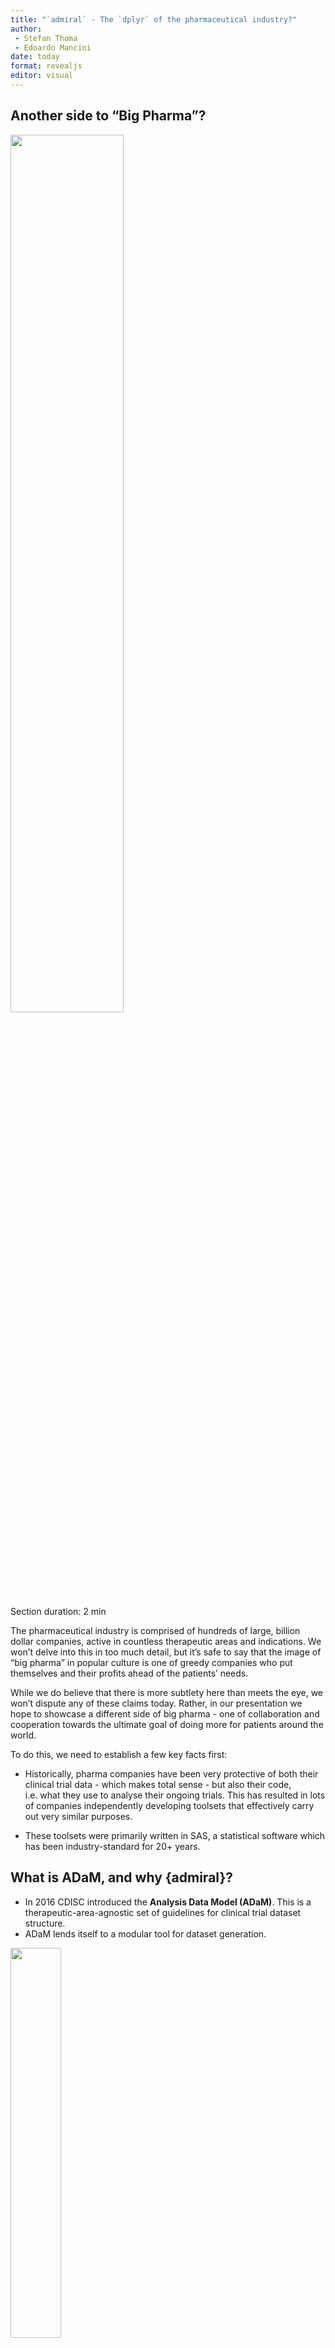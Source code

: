 ```yaml
---
title: "`admiral` - The `dplyr` of the pharmaceutical industry?"
author: 
 - Stefan Thoma
 - Edoardo Mancini
date: today
format: revealjs
editor: visual
---
```


## Another side to "Big Pharma"?

![](media/evil_scientist.jpg){fig-align="center" width=60% height=60%}

::: notes
Section duration: 2 min

The pharmaceutical industry is comprised of hundreds of large, billion dollar companies, active in countless therapeutic areas and indications. We won't delve into this in too much detail, but it's safe to say that the image of "big pharma" in popular culture is one of greedy companies who put themselves and their profits ahead of the patients' needs.

While we do believe that there is more subtlety here than meets the eye, we won't dispute any of these claims today. Rather, in our presentation we hope to showcase a different side of big pharma - one of collaboration and cooperation towards the ultimate goal of doing more for patients around the world. 

To do this, we need to establish a few key facts first:

* Historically, pharma companies have been very protective of both their clinical trial data - which makes total sense - but also their code, i.e. what they use to analyse their ongoing trials. This has resulted in lots of companies independently developing toolsets that effectively carry out very similar purposes.

* These toolsets were primarily written in SAS, a statistical software which has been industry-standard for 20+ years.

:::

## What is ADaM, and why {admiral}?

- In 2016 CDISC introduced the **Analysis Data Model (ADaM)**. This is a therapeutic-area-agnostic set of guidelines for clinical trial dataset structure.
- ADaM lends itself to a modular tool for dataset generation.

::: {layout-ncol=2}
![](media/cdisc.png){width=40% height=40%}

![](media/lego.png){width=20% height=20%}

:::

::: notes
Section duration: 4 min

In 2016, CDISC, which is an institution which sets data standards across the industry, introduced the Analysis Data Model, also known as ADaM. Without delving into too much detail, this can be thought of as a precise set of guidelines mandating the structure of the datasets that underpin clinical trial analysis. So, every company running a clinical trial after 2016 - no matter the therapeutic area - was now required to convert their collected, raw data into ADaM datasets prior to creating the tables, listings and graphs that will be used to evaluate the trial's outcome.

Note that we are glossing over the fact that there exists an intermediate set of datasets called SDTM datasets between the raw datasets step and the ADaM step. This isn't so relevant for our presentation, other than for the fact that it means the starting point for the ADaM datsets is also common across industry.

We also don't need to go into too much detail about what ADaM datasets actually look like, but it's important to understand that the steps used to construct them are often dataset-agnostic. Some examples include:

* Merging a subset of a dataset with another dataset
* Adding derived records based on existing ones
* Converting character strings to dates and imputing missing values

Consequently, it stands to reason that if ever a tool (or package) could exist to aid in the generation of these ADaMs, this tool could be modular: various derivations could be chained together like  and customised to generate your dataset of interest. Ideally, this package would also interact seamlessly with the {tidyverse}, so that if ever a step for adding a new variable was trivial, then simple {dplyr} code could be slotted in to your derivation sequence. This idea is exactly the thought behind the inception of the {admiral} package.
:::

## {admiral}

:::: {.columns}

::: {.column width=60%}

- **Modular functions** extending dplyr, and **manuals** and **templates**
  - Core functionality that can be extended to specific therapeutic areas
  - Specific to very standardized data and processes
- Created by users for users

:::


::: {.column width=40%}

![](media/admiral.png)

:::

::::

::: notes

In my view, admiral brings to the table three types of technical value. 
- First and most obvious: admiral provides a modular framework for data manipulation that is tailored to the creation of ADaM data sets.
The value of admiral is not just the functions though, but also the extensive manuals that describe the programming processes and the templates that give a good starting point for creating different types of ADaM data sets.

Additionally, the community of users and developers, and the fact that these two overlap is another benefit. 
This allows for efficient development and very short feedback lines.


:::

<!-- maybe not needed!  -->
<!-- ## Origin of {admiral} -->
<!-- :::: {.columns} -->

<!-- ::: {.column width=60%} -->

<!-- - Open Source from the very beginning -->
<!-- - First of its kind in open source pharma -->
<!-- - Starting point of the [pharmaverse](https://pharmaverse.org/) -->

<!-- ::: -->


<!-- ::: {.column width=40%} -->


<!-- ![](media/pharmaverse.png) -->

<!-- ::: -->

<!-- :::: -->

<!-- ::: notes -->
<!-- Introduce Admiral and Pharmaverse as pioneering open-source efforts in pharma, and discuss the advantages of using R over SAS. -->
<!-- ::: -->

## Scope of {admiral}
- Establish {admiral} workflow as *the* standard for ADaM creation
  - Build trust
  - Split into core and extension packages


:::notes
- Establish {admiral} workflow as *the* standard for ADaM creation
both across the industry and across all therapeutic areas

This means that other companies must trust the product, as switching to R is no small feat. 
We must provide a stable solution that is accepted by regulators
that will not be abandoned anytime soon

Would not want to again develop all the same functionalities within different companies

:::

## Trust

- Open source from the start 
- Involve community early on
  - Serve the needs of many, not just of one company
- Started as a collaboration of GSK and Roche
  - Commitment and funding from both Roche and GSK makes it hard to ignore
  - Hard for either company to monetize
  - Ensures that the package stays open source and free to use
  - Maintenance

## Align extension packages with {admiral}:  Aim

- Same user “feel” & language
- Compatible modularity
- Same development practices
- Stability and trust
    - if there is a bad admiral package out there this will erode trust also in the core package, as differentiation is not easy / sensible
    - eroding trust means less users and less adoption of open source in the industry
    
::: notes

:::
## Align extension packages with {admiral}: Learnings
 Strategies to get there: 
- Instructions
    - admiraldevs rules & templates
    - Git Structure
        - CICD
    - one core member will be part of the new extension to either work or regularly consult
- Expectation management:
    - Small scope!
    - Effort required
    - Assigned FTE

## How to foster cross-company collaboration (5min)

- "Showing your hand" first
- Assigning people with significant time percentages to OS work
- Legal considerations?

::: notes

This could maybe go into the previous slide
Outline strategies for fostering cross-company collaboration, such as transparency, dedicated resource allocation, and navigating legal considerations.
:::

## A success story: {admiralvaccine}

- The COVID-19 pandemic was a worldwide catastrophe, but it was also an opportunity to **collaborate further** within pharma...
- ... Enter {admiralvaccine}!

::: {layout-ncol=2}
![](media/covid.jpg){width=40% height=40%}

![](media/admiralvaccine.png){width=15% height=15%}
:::

::: notes
Section duration: 3 min

One of the greatest successes of our cross-company collaboration lies in the story behind the creation of an admiral extension package to deal with vaccine data. 

To set the scene for you all, within the pharmaceutical industry and the wider world there was a great deal of interest in the area of vaccines during the period between 2020 and 2023 (for obvious reasons). From the outside, we all saw how quickly companies like Pfizer, Moderna and Astra Zeneca were able to bring Covid-19 vaccines to market. You will all appreciate that within the pharma industry, this required huge efforts all areas of drug development, one of which naturally was the creation of vaccine-specific ADaM datasets. 

To cut a long story short, the atmosphere of cross-company collaboration and the contribution framework that we had set up within the {admiral} family meant that we in the {admiral} family were able to connect with programmers from Pfizer, which was a company that had not meaningfully contributed to the open-source {admiral} efforts previously, and empower them take the lead on the creation of {admiralvaccine} - a vaccine-specific extension to {admiral}. The package was co-developed in partnership with two other big pharma companies GSK and Novartis, as well as members of the core {admiral} team who supported the upskilling of this new team and ensured package contents was up to par with our standards. The {admiralvaccine} package released its first version in the summer of 2023, and enabled the sponsor companies to share and open-source many of the vaccine-related learnings they had acquired during the pandemic, and we firmly believe that this will foster even more cross-industry collaborations to tackle any challenges the future might hold.

We should stress that not all aspects of this experience were strictly positive: one chief observation we made was that the team behind the vaccines package was laser-focused on releasing a first version of {admiralvaccine}, but lost lots of interest as the time came to later maintain the package. Maybe this was a by-product of the huge drive and pressure to deliver in the short term that those involved had experienced when working on the vaccines themselves. Consequently within the core {admiral} team we had to work with the {admiralvaccine} leads to convey the importance of package maintenance, and this is an area that we are still working on to this day.

:::

## {admiral}: Looking ahead 

Training models on {admrial} documentation: could genAI be the next frontier?

::: {layout-ncol=2}
![](media/admiral_website.png){width=15% height=15%}

![](media/ai.png){width=20% height=20%}

:::

::: notes
Section duration {1 min}

Similar to {dplyr}, the core {admiral} package has now reached a point of maturity and stability, where we do not anticipate the need for large overhauls of our material in the future. At the same time, our documentation has undergone many rounds of review and is robust and extensive. Industry uptake is contantly on the rise and we see a near future where it is **the** default solution for ADaM creation.

As such, one avenue for improvement in the future is with regards to the learning curve required to get used to the package. AI is all the rage right now, so why not try to apply it to {admiral} as well? At the moment, there are efforts internally at various companies to train LLMs and chatbots on {admiral} documentation, which have proven quite fruitful. There hasn't yet been an Open Source effort in this space, though it is true that because everything is Open Source, the next re-training of something like Chat GPT may suddenly result in the model being an expert on ADaM creation!

So, we are very excited for what the future holds!

_Note: could also talk about automation efforts for {admiral}, but wery of time and having to descrive things like specs first._
:::

## Q&A and Resources

::: notes
Add: admiral website, cheat sheet, anything else?
:::



